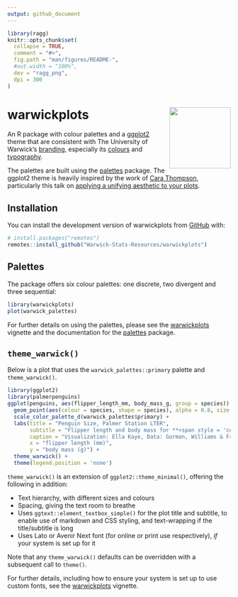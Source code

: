 ```yaml
---
output: github_document
---
```


<!-- README.md is generated from README.Rmd. Please edit that file -->

```r
library(ragg)
knitr::opts_chunk$set(
  collapse = TRUE,
  comment = "#>",
  fig.path = "man/figures/README-",
  #out.width = "100%",
  dev = "ragg_png",
  dpi = 300
)
```

# warwickplots <img src="man/figures/logo.png" align="right" height="138" alt="" />

<!-- badges: start -->
<!-- badges: end -->

An R package with colour palettes and a [ggplot2](https://ggplot2.tidyverse.org) theme that are consistent with The University of Warwick's [branding](https://warwick.ac.uk/about/brand/brand-guidelines/),
especially its [colours](https://warwick.ac.uk/about/brand/brand-guidelines/colours/) and [typography](https://warwick.ac.uk/about/brand/brand-guidelines/typography/).

The palettes are built using the [palettes](https://mccarthy-m-g.github.io/palettes/index.html) package.
The ggplot2 theme is heavily inspired by the work of [Cara Thompson](https://www.cararthompson.com/), particularly this talk on [applying a unifying aesthetic to your plots](https://www.cararthompson.com/talks/nhsr2022-ggplot-themes/).

## Installation

You can install the development version of warwickplots from [GitHub](https://github.com/) with:

``` r
# install.packages("remotes")
remotes::install_github("Warwick-Stats-Resources/warwickplots")
```

## Palettes

The package offers six colour palettes: one discrete, two divergent and three sequential:

```r
library(warwickplots)
plot(warwick_palettes)
```

For further details on using the palettes, please see the [warwickplots](https://warwick-stats-resources.github.io/warwickplots/articles/warwickplots.html) vignette and the documentation for the [palettes](https://mccarthy-m-g.github.io/palettes/index.html) package.


## `theme_warwick()`

Below is a plot that uses the `warwick_palettes::primary` palette and `theme_warwick()`.

```r
library(ggplot2)
library(palmerpenguins)
ggplot(penguins, aes(flipper_length_mm, body_mass_g, group = species)) +
  geom_point(aes(colour = species, shape = species), alpha = 0.8, size = 2) +
  scale_color_palette_d(warwick_palettes$primary) +
  labs(title = "Penguin Size, Palmer Station LTER",
       subtitle = "Flipper length and body mass for **<span style = 'color:#3C1053;'>Adelie</span>**, **<span style = 'color:#6DCDB8;'>Chinstrap</span>** and **<span style = 'color:#CB333B;'>Gentoo</span>** Penguins. This is based on data made available in the **palmerpenguins** R package.",
       caption = "Visualization: Ella Kaye, Data: Gorman, Williams & Fraser (2014) DOI: 10.1371/journal.pone.009008",
       x = "flipper length (mm)",
       y = "body mass (g)") +
  theme_warwick() +
  theme(legend.position = 'none')
```

`theme_warwick()` is an extension of `ggplot2::theme_minimal()`, offering the following in addition:

- Text hierarchy, with different sizes and colours
- Spacing, giving the text room to breathe 
- Uses `ggtext::element_textbox_simple()` for the plot title and subtitle, to enable use of markdown and CSS styling, and text-wrapping if the title/subtitle is long
- Uses Lato or Avenir Next font (for online or print use respectively), *if* your system is set up for it

Note that any `theme_warwick()` defaults can be overridden with a subsequent call to `theme()`.

For further details, including how to ensure your system is set up to use custom fonts, see the [warwickplots](https://warwick-stats-resources.github.io/warwickplots/articles/warwickplots.html) vignette.
